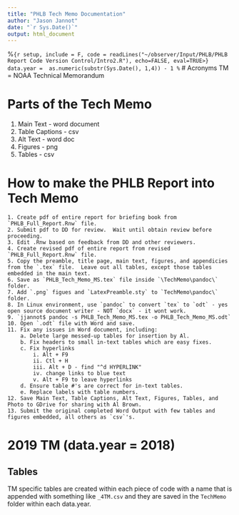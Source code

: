 ```yaml
---
title: "PHLB Tech Memo Documentation"
author: "Jason Jannot"
date: "`r Sys.Date()`"
output: html_document
---
```


%```{r setup, include = F, code = readLines("~/observer/Input/PHLB/PHLB Report Code Version Control/Intro2.R"), echo=FALSE, eval=TRUE>}
data.year =  as.numeric(substr(Sys.Date(), 1,4)) - 1
%```
# Acronyms
TM = NOAA Technical Memorandum

# Parts of the Tech Memo
  1. Main Text - word document
  2. Table Captions - csv
  3. Alt Text - word doc
  4. Figures - png
  5. Tables - csv
  
  
# How to make the PHLB Report into Tech Memo    
    1. Create pdf of entire report for briefing book from `PHLB_Full_Report.Rnw` file.    
    2. Submit pdf to DD for review.  Wait until obtain review before proceeding.    
    3. Edit .Rnw based on feedback from DD and other reviewers.    
    4. Create revised pdf of entire report from revised `PHLB_Full_Report.Rnw` file.    
    5. Copy the preamble, title page, main text, figures, and appendicies from the `.tex` file.  Leave out all tables, except those tables embedded in the main text.    
    6. Save as `PHLB_Tech_Memo_MS.tex` file inside `\TechMemo\pandoc\` folder.    
    7. Add `.png` figues and `LatexPreamble.sty` to `TechMemo\pandoc\` folder.    
    8. In Linux environment, use `pandoc` to convert `tex` to `odt` - yes open source document writer - NOT `docx` - it wont work.    
    9. `jjannot$ pandoc -s PHLB_Tech_Memo_MS.tex -o PHLB_Tech_Memo_MS.odt`
    10. Open `.odt` file with Word and save.
    11. Fix any issues in Word document, including:
        a. Delete large messed-up tables for insertion by Al.
        b. Fix headers to small in-text tables which are easy fixes.
        c. Fix hyperlinks
            i. Alt + F9
            ii. Ctl + H
            iii. Alt + D - find "^d HYPERLINK"
            iv. change links to blue text
            v. Alt + F9 to leave hyperlinks
        d. Ensure table #'s are correct for in-text tables.
        e. Replace labels with table numbers.
    12. Save Main Text, Table Captions, Alt Text, Figures, Tables, and Photo to GDrive for sharing with Al Brown.    
    13. Submit the original completed Word Output with few tables and figures embedded, all others as `csv`'s.  

# 2019 TM (data.year = 2018)
## Tables
TM specific tables are created within each piece of code with a name that is appended with something like `_4TM.csv` and they are saved in the `TechMemo` folder within each data.year.

